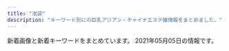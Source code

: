```yaml
---
title: "池袋"
description: "キーワード別にの巨乳アジアン・チャイナエステ嬢情報をまとめました。"
---
```


新着画像と新着キーワードをまとめています。
2021年05月05日の情報です。

<DmmAffiliateIns />
<KeywordTable
  shops={
    [
    {
        "name": "\u30b7\u30e3\u30fc\u30ed\u30c3\u30c8\u59eb",
        "keywords": {
            "89": 3,
            "85": 10,
            "82": 2,
            "C": 20,
            "E": 1,
            "87": 1,
            "88": 1,
            "86": 3,
            "D": 4
        },
        "img_links": [
            "http://www.i-rlx.info/images/index_19.jpg",
            "http://www.i-rlx.info/images/index_11.jpg",
            "http://www.i-rlx.info/images/upload/c9993cc2167b7dc9.jpg",
            "http://www.i-rlx.info/images/upload/thumb/ac8e7ec3ac179feb.jpg",
            "http://www.i-rlx.info/images/index_01.jpg",
            "http://www.i-rlx.info/images/upload/eeb5d9caa554018e.jpg",
            "http://www.i-rlx.info/i/girl/01.jpg",
            "http://www.i-rlx.info/images/upload/dc8f1b616e622b2a.jpg",
            "http://www.i-rlx.info/images/staff_16.jpg",
            "http://www.i-rlx.info/images/upload/4d0e657eefdddf42.jpg",
            "http://www.i-rlx.info/images/upload/thumb/22c78aefa047b678.jpg",
            "http://www.i-rlx.info/i/girl/05.jpg",
            "http://www.i-rlx.info/i/room/r03.jpg",
            "http://www.i-rlx.info/images/index_26.jpg",
            "http://www.i-rlx.info/images/rec_16.jpg",
            "http://www.i-rlx.info/images/upload/thumb/eeb5d9caa554018e.jpg",
            "http://www.i-rlx.info/images/upload/22c78aefa047b678.jpg",
            "http://www.i-rlx.info/images/index_15.jpg",
            "http://www.i-rlx.info/girl/07.jpg",
            "http://www.i-rlx.info/images/index_30.jpg",
            "http://www.i-rlx.info/images/info_16.jpg",
            "http://www.i-rlx.info/images/index_09.jpg",
            "http://www.i-rlx.info/images/upload/b0bbe23232bed8aa.jpg",
            "http://www.i-rlx.info/images/index_02.jpg",
            "http://www.i-rlx.info/i/girl/03.jpg",
            "http://www.i-rlx.info/images/upload/thumb/bb8a47bc98c64e87.jpg",
            "http://www.i-rlx.info/images/upload/bc0752fe4e53b8c6.jpg",
            "http://www.i-rlx.info/images/index_39.jpg",
            "http://www.i-rlx.info/images/index_17.jpg",
            "http://www.i-rlx.info/i/room/r01.jpg",
            "http://www.i-rlx.info/images/index_27.jpg",
            "http://www.i-rlx.info/girl/01.jpg",
            "http://www.i-rlx.info/images/upload/thumb/95e8548329763630.jpg",
            "http://www.i-rlx.info/images/upload/888936484d714117.jpg",
            "http://www.i-rlx.info/images/index_35_01.jpg",
            "http://www.i-rlx.info/girl/05.jpg",
            "http://www.i-rlx.info/images/upload/thumb/c9993cc2167b7dc9.jpg",
            "http://www.i-rlx.info/images/sub_18.jpg",
            "http://www.i-rlx.info/images/upload/thumb/3a57edcf235cfd8e.jpg",
            "http://www.i-rlx.info/images/index_37.jpg",
            "http://www.i-rlx.info/images/upload/bb2bfea87a6127cc.jpg",
            "http://www.i-rlx.info/images/info.jpg",
            "http://www.i-rlx.info/images/sub_21.jpg",
            "http://www.i-rlx.info/images/index_21.jpg",
            "http://www.i-rlx.info/images/index_08.jpg",
            "http://www.i-rlx.info/i/girl/02.jpg",
            "http://www.i-rlx.info/images/upload/thumb/bb2bfea87a6127cc.jpg",
            "http://www.i-rlx.info/images/index_31.jpg",
            "http://www.i-rlx.info/images/03.jpg",
            "http://www.i-rlx.info/images/index_20.jpg",
            "http://www.i-rlx.info/girl/06.jpg",
            "http://www.i-rlx.info/images/index_23.jpg",
            "http://www.i-rlx.info/girl/08.jpg",
            "http://www.i-rlx.info/images/upload/549fe7e03db1e8fc.jpg",
            "http://www.i-rlx.info/images/index_24.jpg",
            "http://www.i-rlx.info/images/upload/thumb/7d800b2f3fde617b.jpg",
            "http://www.i-rlx.info/girl/02.jpg",
            "http://www.i-rlx.info/images/upload/thumb/19b76df66faf0b12.jpg",
            "http://www.i-rlx.info/images/index_36.jpg",
            "http://www.i-rlx.info/images/upload/95e8548329763630.jpg",
            "http://www.i-rlx.info/images/upload/19b76df66faf0b12.jpg",
            "http://www.i-rlx.info/images/upload/7d800b2f3fde617b.jpg",
            "http://www.i-rlx.info/images/upload/9e42414005a99f48.jpg",
            "http://www.i-rlx.info/images/index_13.jpg",
            "http://www.i-rlx.info/images/index_18.jpg",
            "http://www.i-rlx.info/images/upload/d9467bde93e01a59.jpg",
            "http://www.i-rlx.info/images/index_10.jpg",
            "http://www.i-rlx.info/images/index_12.jpg",
            "http://www.i-rlx.info/images/upload/thumb/888936484d714117.jpg",
            "http://www.i-rlx.info/images/upload/c3c01fea3cdcaa08.jpg",
            "http://www.i-rlx.info/images/index_33.jpg",
            "http://www.i-rlx.info/images/index_04.jpg",
            "http://www.i-rlx.info/images/index_28.jpg",
            "http://www.i-rlx.info/images/upload/bb8a47bc98c64e87.jpg",
            "http://www.i-rlx.info/images/index_34.jpg",
            "http://www.i-rlx.info/images/index_07.jpg",
            "http://www.i-rlx.info/i/room/r04.jpg",
            "http://www.i-rlx.info/images/index_03.jpg",
            "http://www.i-rlx.info/images/index_14.jpg",
            "http://www.i-rlx.info/images/index_29.jpg",
            "http://www.i-rlx.info/images/upload/ac8e7ec3ac179feb.jpg",
            "http://www.i-rlx.info/images/upload/thumb/549fe7e03db1e8fc.jpg",
            "http://www.i-rlx.info/images/upload/thumb/dc8f1b616e622b2a.jpg",
            "http://www.i-rlx.info/images/upload/3a57edcf235cfd8e.jpg",
            "http://www.i-rlx.info/images/upload/thumb/b0bbe23232bed8aa.jpg",
            "http://www.i-rlx.info/images/rec.jpg",
            "http://www.i-rlx.info/images/upload/5f15caf7f272770f.jpg",
            "http://www.i-rlx.info/images/index_22.jpg",
            "http://www.i-rlx.info/images/upload/thumb/5f15caf7f272770f.jpg",
            "http://www.i-rlx.info/images/index_06.jpg",
            "http://www.i-rlx.info/i/girl/04.jpg",
            "http://www.i-rlx.info/girl/04.jpg",
            "http://www.i-rlx.info/images/upload/thumb/bc0752fe4e53b8c6.jpg",
            "http://www.i-rlx.info/images/upload/thumb/c3c01fea3cdcaa08.jpg",
            "http://www.i-rlx.info/girl/017.jpg",
            "http://www.i-rlx.info/girl/018.jpg",
            "http://www.i-rlx.info/images/upload/thumb/9e42414005a99f48.jpg",
            "http://www.i-rlx.info/images/upload/thumb/d9467bde93e01a59.jpg",
            "http://www.i-rlx.info/i/room/r02.jpg",
            "http://www.i-rlx.info/images/upload/thumb/4d0e657eefdddf42.jpg"
        ],
        "station": "JR\u6c60\u888b\u99c5\u897f\u53e3(\u5317)",
        "url": "http://www.i-rlx.info/"
    },
    {
        "url": "http://primore.jpest.net/",
        "img_links": [
            "http://primore.jpest.net/uploads//sites/9/2020/06/s1.jpg",
            "http://primore.jpest.net/uploads//sites/9/2020/06/r4.jpg",
            "http://primore.jpest.net/uploads//sites/9/2020/06/r1.jpg",
            "http://primore.jpest.net/uploads//sites/9/2021/04/2.jpg",
            "http://primore.jpest.net/uploads//sites/9/2021/04/1.jpg",
            "http://primore.jpest.net/uploads//sites/9/2021/04/3.jpg",
            "http://primore.jpest.net/uploads//sites/9/2020/06/r3.jpg",
            "http://primore.jpest.net/uploads//sites/9/2020/06/r5.jpg",
            "http://primore.jpest.net/uploads//sites/9/2020/06/aroma1.jpg",
            "http://primore.jpest.net/uploads//sites/9/2020/06/top1-3.png",
            "http://primore.jpest.net/uploads//sites/9/2020/06/top-2.png",
            "http://primore.jpest.net/uploads//sites/9/2020/06/s3.jpg",
            "http://primore.jpest.net/uploads//sites/9/2020/06/02.jpg",
            "http://primore.jpest.net/uploads//sites/9/2020/06/s2.jpg",
            "http://primore.jpest.net/uploads//sites/9/2020/06/aroma2.jpg",
            "http://primore.jpest.net/uploads//sites/9/2020/06/01.jpg",
            "http://primore.jpest.net/uploads//sites/9/2020/06/r2.jpg",
            "http://primore.jpest.net/uploads//sites/9/2020/06/4.jpg",
            "http://primore.jpest.net/uploads//sites/9/2020/06/s4.jpg"
        ],
        "station": "JR\u6c60\u888b\u99c5\u6771\u53e3",
        "keywords": {},
        "name": "Primore \uff5e\u30d7\u30ea\u30e2\u30a2\uff5e"
    },
    {
        "img_links": [
            "http://new-paradise.net/images/honoka.jpg",
            "http://new-paradise.net/images/misaki01.jpg",
            "http://new-paradise.net/images/kiki.jpg",
            "http://new-paradise.net/images/info.jpg",
            "http://new-paradise.net/images/itigo.jpg",
            "http://new-paradise.net/images/flash1.jpg",
            "http://new-paradise.net/images/kanna02.jpg",
            "http://new-paradise.net/images/a3.jpg",
            "http://new-paradise.net/images/zi_staff.png",
            "http://new-paradise.net/images/a7.jpg",
            "http://new-paradise.net/images/misaki02.jpg",
            "http://new-paradise.net/images/a4.jpg",
            "http://new-paradise.net/images/up.png",
            "http://new-paradise.net/images/kiki02.jpg",
            "http://new-paradise.net/images/noa.jpg",
            "http://new-paradise.net/images/down.png",
            "http://new-paradise.net/images/a6.jpg",
            "http://new-paradise.net/images/a1.jpg",
            "http://new-paradise.net/images/mobile.png",
            "http://new-paradise.net/images/r3.jpg",
            "http://new-paradise.net/images/a5.jpg",
            "http://new-paradise.net/images/a2.jpg",
            "http://new-paradise.net/images/g0.jpg"
        ],
        "url": "http://new-paradise.net/",
        "station": "JR\u6c60\u888b\u99c5\u897f\u53e3",
        "name": "\u5fc3\u30d1\u30e9\u30c0\u30a4\u30b9",
        "keywords": {}
    },
    {
        "name": "New RELAX TIME",
        "img_links": [
            "https://www.relax-es.net/img/companioncoment.png",
            "https://www.relax-es.net/w160-p400/img/uploadfile/imgpc01601602403.jpg",
            "https://www.relax-es.net/img/bana01.jpg",
            "https://www.relax-es.net/w90-p90/img/uploadfile/imgpc01601602890.jpg",
            "https://www.relax-es.net/img/syscard.png",
            "https://www.relax-es.net/w160-p400/img/uploadfile/imgpc01601602761.jpg",
            "https://www.relax-es.net/w160-p400/img/uploadfile/imgpc01601942142.jpg",
            "https://www.relax-es.net/img/uploadfile/1601603998.png",
            "https://www.relax-es.net/img/uploadfile/imgpc01601603008.jpg",
            "https://www.relax-es.net/img/uploadfile/imgpc01601942165.jpg",
            "https://www.relax-es.net/img/uploadfile/imgpc01601602326.jpg",
            "https://www.relax-es.net/w200-p300/img/uploadfile/imgpc01601603008.jpg",
            "https://www.relax-es.net/img/uploadfile/img_1601600792.jpg",
            "https://www.relax-es.net/w160-p400/img/uploadfile/imgpc01608535826.jpg",
            "https://www.relax-es.net/img/bana04.jpg",
            "https://www.relax-es.net/img/num1.png",
            "https://www.relax-es.net/img/uploadfile/imgpc01608535826.jpg",
            "https://www.relax-es.net/img/uploadfile/img_1601600707.jpg",
            "https://www.relax-es.net/w160-p400/img/uploadfile/imgpc01601602016.jpg",
            "https://www.relax-es.net/img/num4.png",
            "https://www.relax-es.net/w160-p400/img/uploadfile/imgpc01601602269.jpg",
            "https://www.relax-es.net/img/uploadfile/imgpc01601602676.jpg",
            "https://www.relax-es.net/w160-p400/img/uploadfile/imgpc01601601975.jpg",
            "https://www.relax-es.net/w160-p400/img/uploadfile/imgpc01601942165.jpg",
            "https://www.relax-es.net/img/area.jpg",
            "https://www.relax-es.net/w90-p90/img/uploadfile/imgpc01601602676.jpg",
            "https://www.relax-es.net/img/num3.png",
            "https://www.relax-es.net/img/bana10.jpg",
            "https://www.relax-es.net/img/bana03.jpg",
            "https://www.relax-es.net/w200-p300/img/uploadfile/imgpc01601602970.jpg",
            "https://www.relax-es.net/img/bana02.jpg",
            "https://www.relax-es.net/img/uploadfile/imgpc01601602890.jpg",
            "https://www.relax-es.net/img/kantan.jpg",
            "https://www.relax-es.net/w160-p400/img/uploadfile/imgpc01601602188.jpg",
            "https://www.relax-es.net/img/uploadfile/imgpc01608535915.jpg",
            "https://www.relax-es.net/w160-p400/img/uploadfile/imgpc01601942092.jpg",
            "https://www.relax-es.net/img/uploadfile/imgpc01601942105.jpg",
            "https://www.relax-es.net/w90-p90/img/uploadfile/imgpc01608535826.jpg",
            "https://www.relax-es.net/w200-p300/img/uploadfile/imgpc01601602443.jpg",
            "https://www.relax-es.net/w160-p400/img/uploadfile/imgpc01601602676.jpg",
            "https://www.relax-es.net/w160-p400/img/uploadfile/imgpc01601601781.jpg",
            "https://www.relax-es.net/w160-p400/img/uploadfile/imgpc01601602970.jpg",
            "https://www.relax-es.net/img/uploadfile/imgpc01601602269.jpg",
            "https://www.relax-es.net/w90-p90/img/uploadfile/imgpc01608535716.jpg",
            "https://www.relax-es.net/w90-p90/img/uploadfile/imgpc01601602269.jpg",
            "https://www.relax-es.net/w160-p400/img/uploadfile/imgpc01608535915.jpg",
            "https://www.relax-es.net/img/bana05.jpg",
            "https://www.relax-es.net/img/uploadfile/imgpc01601601781.jpg",
            "https://www.relax-es.net/img/uploadfile/imgpc01601602016.jpg",
            "https://www.relax-es.net/w90-p90/img/uploadfile/imgpc01601603008.jpg",
            "https://www.relax-es.net/img/uploadfile/imgpc01601942142.jpg",
            "https://www.relax-es.net/img/uploadfile/imgpc01601602443.jpg",
            "https://www.relax-es.net/img/s/area01.png",
            "https://www.relax-es.net/img/uploadfile/imgpc01601602761.jpg",
            "https://www.relax-es.net/w160-p400/img/uploadfile/imgpc01608535716.jpg",
            "https://www.relax-es.net/img/s/area04.png",
            "https://www.relax-es.net/w90-p90/img/uploadfile/imgpc01601602326.jpg",
            "https://www.relax-es.net/img/uploadfile/imgpc01601602188.jpg",
            "https://www.relax-es.net/img/uploadfile/imgpc01601602970.jpg",
            "https://www.relax-es.net/w160-p400/img/uploadfile/imgpc01601603008.jpg",
            "https://www.relax-es.net/img/uploadfile/imgpc01601942092.jpg",
            "https://www.relax-es.net/img/num5.png",
            "https://www.relax-es.net/img/uploadfile/imgpc01601942123.jpg",
            "https://www.relax-es.net/w200-p300/img/uploadfile/imgpc01601602269.jpg",
            "https://www.relax-es.net/w160-p400/img/uploadfile/imgpc01601942123.jpg",
            "https://www.relax-es.net/w90-p90/img/uploadfile/imgpc01608535783.jpg",
            "https://www.relax-es.net/img/num2.png",
            "https://www.relax-es.net/img/uploadfile/imgpc01601602403.jpg",
            "https://www.relax-es.net/img/s/area02.png",
            "https://www.relax-es.net/w160-p400/img/uploadfile/imgpc01601602890.jpg",
            "https://www.relax-es.net/w160-p400/img/uploadfile/imgpc01608535783.jpg",
            "https://www.relax-es.net/w200-p300/img/uploadfile/imgpc01601602326.jpg",
            "https://www.relax-es.net/w300-p200/img/uploadfile/imgpc01601602761.jpg",
            "https://www.relax-es.net/w160-p400/img/uploadfile/imgpc01601942105.jpg",
            "https://www.relax-es.net/img/s/area05.png",
            "https://www.relax-es.net/img/uploadfile/imgpc01608535783.jpg",
            "https://www.relax-es.net/img/icon/new.png",
            "https://www.relax-es.net/img/shop.jpg",
            "https://www.relax-es.net/img/s/area06.png",
            "https://www.relax-es.net/w230-p230/img/uploadfile/img_1601600792.jpg",
            "https://www.relax-es.net/img/bana07.jpg",
            "https://www.relax-es.net/w90-p90/img/uploadfile/imgpc01601602403.jpg",
            "https://www.relax-es.net/img/uploadfile/imgpc01601601975.jpg",
            "https://www.relax-es.net/w200-p300/img/uploadfile/imgpc01601942092.jpg",
            "https://www.relax-es.net/w160-p400/img/uploadfile/imgpc01601602326.jpg",
            "https://www.relax-es.net/w160-p400/img/uploadfile/imgpc01601602443.jpg",
            "https://www.relax-es.net/img/uploadfile/imgpc01608535716.jpg",
            "https://www.relax-es.net/w90-p90/img/uploadfile/imgpc01601602970.jpg",
            "https://www.relax-es.net/img/s/area03.png",
            "https://www.relax-es.net/w200-p300/img/uploadfile/imgpc01608535915.jpg"
        ],
        "url": "https://www.relax-es.net/",
        "keywords": {
            "D": 42,
            "87": 20,
            "89": 49,
            "C": 32,
            "E": 65,
            "F": 30,
            "90": 13,
            "88": 57
        },
        "station": "JR\u6c60\u888b\u99c5\u897f\u53e3(\u5317)"
    },
    {
        "name": "\u6c34\u6728\u82b1",
        "keywords": {
            "90": 1,
            "95": 1,
            "88": 1,
            "E": 1,
            "H": 2
        },
        "url": "http://hanamizuki.jpn.cm/",
        "station": "JR\u6c60\u888b\u99c5\u6771\u53e3",
        "img_links": [
            "http://hanamizuki.jpn.cm/images/s_news.png",
            "http://hanamizuki.jpn.cm/images/s_staff.png",
            "http://hanamizuki.jpn.cm/images/nbj2.jpg",
            "http://hanamizuki.jpn.cm/photos/sites/43/2017/11/2017110204162215.jpg",
            "http://hanamizuki.jpn.cm/images/room2.jpg",
            "http://hanamizuki.jpn.cm/images/room4.jpg",
            "http://hanamizuki.jpn.cm/photos/sites/43/2021/02/2021020211590282.jpg",
            "http://hanamizuki.jpn.cm/images/room1.jpg",
            "http://hanamizuki.jpn.cm/images/mobile.png",
            "http://hanamizuki.jpn.cm/images/room3.jpg",
            "http://hanamizuki.jpn.cm/images/top.png",
            "http://hanamizuki.jpn.cm/photos/sites/43/2019/12/2019122511054178.jpg",
            "http://hanamizuki.jpn.cm/photos/sites/43/2019/12/2019122511054726.jpg",
            "http://hanamizuki.jpn.cm/photos/sites/43/2017/11/2017110204161468.jpg"
        ]
    },
    {
        "station": "JR\u6c60\u888b\u99c5\u897f\u53e3",
        "img_links": [
            "https://www.aroma-angels.net/images/mc_1_1_1092.jpg",
            "https://www.aroma-angels.net/images/up_5_6_0.jpg",
            "https://menlog.net/link/menlog20040.jpg",
            "https://www.aroma-angels.net/images/up_5_12_0.jpg",
            "https://www.aroma-angels.net/images/up_5_10_0.jpg",
            "https://www.aroma-angels.net/asset/img/top2.jpg",
            "https://www.aroma-angels.net/images/ml_11_1_241.jpg",
            "https://www.aroma-angels.net/images/mc_1_1_505.jpg",
            "https://www.aroma-angels.net/images/mc_1_1_268.jpg",
            "https://www.aroma-angels.net/images/up_5_8_0.jpg",
            "https://www.aroma-angels.net/images/link/link_31.jpg",
            "https://www.aroma-angels.net/images/mt_10_1_505.jpg",
            "https://www.aroma-angels.net/images/link/link_19.jpg",
            "https://www.aroma-angels.net/images/mt_10_1_446.jpg",
            "https://www.aroma-angels.net/images/ml_11_1_505.jpg",
            "https://www.aroma-angels.net/images/mt_10_1_508.jpg",
            "https://www.aroma-angels.net/images/ml_11_1_268.jpg",
            "https://www.aroma-angels.net/images/ml_11_1_882.jpg",
            "https://www.aroma-angels.net/images/link/link_37.png",
            "https://www.aroma-angels.net/images/ml_11_1_506.jpg",
            "https://www.aroma-angels.net/images/up_5_5_0.jpg",
            "https://www.aroma-angels.net/images/mc_1_2_1092.jpg",
            "https://www.aroma-angels.net/images/link/link_27.jpg",
            "https://www.aroma-angels.net/images/ml_11_1_1338.jpg",
            "https://www.aroma-angels.net/images/mt_10_1_1092.jpg",
            "https://www.aroma-angels.net/images/mt_10_1_144.jpg",
            "https://www.aroma-angels.net/images/mc_1_2_144.jpg",
            "https://www.aroma-angels.net/images/up_5_9_0.jpg",
            "https://www.aroma-angels.net/images/mc_1_1_314.jpg",
            "https://www.aroma-angels.net/images/mc_1_2_314.jpg",
            "https://www.aroma-angels.net/images/ml_11_1_314.jpg",
            "https://www.aroma-angels.net/images/up_5_25_0.jpg",
            "https://www.aroma-angels.net/images/ml_11_1_960.jpg",
            "https://www.aroma-angels.net/images/ml_11_1_144.jpg",
            "https://www.aroma-angels.net/images/ml_11_1_1698.jpeg",
            "https://www.aroma-angels.net/images/mc_1_1_446.jpg",
            "https://www.aroma-angels.net/images/mt_10_1_105.jpg",
            "https://www.aroma-angels.net/images/link/link_15.jpg",
            "https://www.aroma-angels.net/images/ml_11_1_208.jpg",
            "https://www.aroma-angels.net/images/ml_11_1_1092.jpg",
            "https://www.aroma-angels.net/images/ml_11_1_1272.jpg",
            "https://www.aroma-angels.net/images/mc_1_1_239.jpg",
            "https://www.aroma-angels.net/images/ml_11_1_446.jpg",
            "https://www.aroma-angels.net/images/ml_11_1_1064.jpg",
            "https://www.aroma-angels.net/images/ml_11_1_508.jpg",
            "https://www.aroma-angels.net/images/up_5_13_0.jpg",
            "https://www.aroma-angels.net/images/up_5_23_0.jpg",
            "https://www.aroma-angels.net/asset/img/spacer900x360.png",
            "https://www.aroma-angels.net/asset/img/top.jpg",
            "https://www.aroma-angels.net/images/up_5_19_0.jpg",
            "https://www.aroma-angels.net/images/up_5_22_0.jpg",
            "https://www.aroma-angels.net/images/ml_11_1_1285.jpg",
            "https://www.aroma-angels.net/asset/img/spacer300x450.png",
            "https://www.aroma-angels.net/images/mc_1_1_105.jpg",
            "https://www.aroma-angels.net/images/mc_1_2_239.jpg",
            "https://www.aroma-angels.net/images/ml_11_1_105.jpg",
            "https://www.aroma-angels.net/images/mc_1_1_445.jpg",
            "https://estama.jp/assets_new/default/pc/img/page/link/estama_200_40.png",
            "https://www.aroma-angels.net/images/ml_11_1_239.jpg",
            "https://www.aroma-angels.net/images/up_5_26_0.jpg",
            "https://www.aroma-angels.net/images/mt_10_1_506.jpg",
            "https://www.aroma-angels.net/images/link/link_34.jpg",
            "https://www.aroma-angels.net/asset/img/spacer_gallery.png",
            "https://www.aroma-angels.net/images/ml_11_1_507.jpg",
            "https://www.aroma-angels.net/images/mc_1_1_144.jpg",
            "https://www.aroma-angels.net/images/ml_11_1_240.jpg",
            "https://www.aroma-angels.net/images/ml_11_1_445.jpg",
            "https://www.aroma-angels.net/images/mc_1_2_268.jpg",
            "https://www.aroma-angels.net/images/up_5_18_0.jpg",
            "https://www.aroma-angels.net/images/mc_1_1_882.jpg",
            "https://www.aroma-angels.net/images/up_5_11_0.jpeg",
            "https://www.aroma-angels.net/images/ml_11_1_1411.jpg",
            "https://www.aroma-angels.net/images/mc_1_1_508.jpg",
            "https://www.aroma-angels.net/images/up_5_7_0.jpg",
            "https://www.aroma-angels.net/images/mc_1_2_105.jpg",
            "https://www.aroma-angels.net/images/up_5_15_0.jpg",
            "https://www.aroma-angels.net/images/up_5_14_0.jpg",
            "https://www.aroma-angels.net/images/ml_11_1_2202.jpg",
            "https://www.aroma-angels.net/images/up_5_17_0.jpg",
            "https://www.aroma-angels.net/images/mc_1_1_506.jpg",
            "https://www.aroma-angels.net/images/ml_11_1_425.jpg",
            "https://www.aroma-angels.net/images/up_5_27_0.jpg",
            "https://www.aroma-angels.net/images/mc_1_2_445.jpg",
            "https://www.aroma-angels.net/images/mc_1_3_314.jpg"
        ],
        "keywords": {
            "D": 12,
            "88": 4,
            "85": 13,
            "E": 1,
            "87": 5,
            "C": 46,
            "86": 4
        },
        "url": "https://www.aroma-angels.net/",
        "name": "AromaAngels\uff5e\u6c60\u888b\u30a2\u30ed\u30de\u30a8\u30f3\u30b8\u30a7\u30eb\u30ba\uff5e"
    },
    {
        "keywords": {
            "D": 7,
            "88": 2,
            "C": 10,
            "84": 1,
            "86": 7,
            "87": 8
        },
        "img_links": [
            "http://es-manzokudou.com/uploads/ce9c20b274548d8d7fc88ffba3feb6b8.jpg",
            "http://es-manzokudou.com/uploads/33e3f16ac4ad0cce4991bcbf73f4ed57.jpg",
            "http://es-manzokudou.com/images/index_06.jpg",
            "http://es-manzokudou.com/images/info_01.png",
            "http://es-manzokudou.com/images/link_09.jpg",
            "http://es-manzokudou.com/images/info_09.png",
            "http://es-manzokudou.com/uploads/d89fe15ae91cbe6757df76651ba2bafb.jpg",
            "http://es-manzokudou.com/uploads/275d5f397baa63db8424c86d5d6237cf.jpg",
            "http://es-manzokudou.com/images/index_24.jpg",
            "http://es-manzokudou.com/uploads/40fc21d31595f51aaf89793b1f68617b.jpg",
            "http://es-manzokudou.com/uploads/1e5aff376576a255098bc7597386a028.jpg",
            "http://es-manzokudou.com/images/index_02.jpg",
            "http://es-manzokudou.com/uploads/b3126b220ec550d17cf3d4ceaa0d5f91.jpg",
            "http://es-manzokudou.com/uploads/dedff2c11ab7aaa841a9cf2747a8406c.jpg",
            "http://es-manzokudou.com/uploads/356177edff3d3b7efc4a77022debc8aa.jpg",
            "http://es-manzokudou.com/uploads/7b043aa15c9a9920550a2b92ec6be546.jpg",
            "http://es-manzokudou.com/uploads/6d01aeb80d9d599f91829439c8d1cce9.jpg",
            "http://es-manzokudou.com/images/index_14.jpg",
            "http://es-manzokudou.com/uploads/f66d763bd48ac5f51969e4311ac7af5c.jpg",
            "http://es-manzokudou.com/images/index_16.jpg",
            "http://es-manzokudou.com/uploads/d0fdd8f6b16eaf7d5013c7d285fed2e3.jpg",
            "http://es-manzokudou.com/images/info_04.png",
            "http://es-manzokudou.com/images/index_09.jpg",
            "http://es-manzokudou.com/images/index_22.jpg",
            "http://es-manzokudou.com/images/index_01.jpg",
            "http://es-manzokudou.com/images/index_15.jpg",
            "http://es-manzokudou.com/images/info_02.png",
            "http://es-manzokudou.com/uploads/da9811a4171f2ec42d7c9a8567e79d8c.jpg",
            "http://es-manzokudou.com/uploads/c92c85411d427aeda4e82379f413bfc5.jpg",
            "http://es-manzokudou.com/images/index_03.jpg",
            "http://es-manzokudou.com/images/index_05.jpg",
            "http://es-manzokudou.com/uploads/d71f74498ca17396d022ba9a4df966f3.jpg",
            "http://es-manzokudou.com/images/service_09.jpg",
            "http://es-manzokudou.com/uploads/209ba11412c2c128b5dfbdb8cfef6faa.jpg",
            "http://es-manzokudou.com/uploads/0b1795e88117182a477ab05f88143541.jpg",
            "http://es-manzokudou.com/images/index_31.jpg",
            "http://es-manzokudou.com/uploads/4638ddb6f986a671b148647ba616100a.jpg",
            "http://es-manzokudou.com/uploads/59a8a61377564fb64b48427e84e4243f.jpg",
            "http://es-manzokudou.com/uploads/de54f16df04e0df8ae07ab990b8c9fd2.jpg",
            "http://es-manzokudou.com/uploads/e0558d7d118d3983ed620237423a6a17.jpg",
            "http://es-manzokudou.com/images/index_28.jpg",
            "http://www.cmfm2.jp/images/over_thumb_l.png",
            "http://es-manzokudou.com/uploads/8a1fb58d0b110680c2356994ca8efb25.jpg",
            "http://es-manzokudou.com/uploads/e29aa67ee54566513e4e34114bfdc7b9.jpg",
            "http://es-manzokudou.com/images/girls_11.jpg",
            "http://es-manzokudou.com/uploads/0d826c16062de1388c242e2f77eb7cd6.jpg",
            "http://es-manzokudou.com/uploads/c7f77c3ead6ef13dab668a39ed78609c.jpg",
            "http://es-manzokudou.com/images/index_27.jpg",
            "http://es-manzokudou.com/uploads/62c2e989f1be95fc8e01be85b464d514.jpg",
            "http://es-manzokudou.com/images/info_05.png",
            "http://es-manzokudou.com/images/index_21.jpg",
            "http://es-manzokudou.com/uploads/6eeb47bf176bb33d310cc4b85e6877cd.jpg",
            "http://es-manzokudou.com/uploads/8ec0af3b4889c07ab76ccbed51b2b813.jpg",
            "http://es-manzokudou.com/images/index_13.jpg",
            "http://es-manzokudou.com/images/index_17.jpg",
            "http://es-manzokudou.com/images/index_23.jpg",
            "http://es-manzokudou.com/images/index_11.jpg",
            "http://es-manzokudou.com/uploads/801bf12e5eb5d7775a0d06c4314059a8.jpg",
            "http://es-manzokudou.com/images/service_10.jpg",
            "http://es-manzokudou.com/uploads/848e0db3804d1d3c823537204d67f5aa.jpg",
            "http://es-manzokudou.com/images/info_07.png",
            "http://es-manzokudou.com/uploads/0796672f7c59948334658998a3c55cdb.jpg",
            "http://es-manzokudou.com/images/index_19.jpg",
            "http://es-manzokudou.com/uploads/4a9bc6863322924a09070162269c7415.jpg",
            "http://es-manzokudou.com/uploads/b7f36d45469210b381ecb79a0e05a347.jpg",
            "http://es-manzokudou.com/images/girls_09.jpg",
            "http://es-manzokudou.com/images/interior_09.jpg",
            "http://es-manzokudou.com/uploads/13ab049cc45dea80b43d33b6b7108f00.jpg",
            "http://es-manzokudou.com/uploads/efbc511fca65f9baeae51ee52426cc0e.jpg",
            "http://es-manzokudou.com/images/index_07.jpg",
            "http://es-manzokudou.com/uploads/200f500725d3f15233d981ad9b5e6b9a.jpg",
            "http://es-manzokudou.com/uploads/9f77b9b12f9cf11fcb013974ba368064.jpg",
            "http://es-manzokudou.com/uploads/36735dc9d436a790f344c57635a3a44f.jpg",
            "http://es-manzokudou.com/uploads/88aa8f906b0332cb40ad4429c8e7b758.jpg",
            "http://es-manzokudou.com/images/interior_10.jpg",
            "http://es-manzokudou.com/images/index_04.jpg",
            "http://es-manzokudou.com/images/index_29.jpg",
            "http://es-manzokudou.com/images/index_30.jpg",
            "http://es-manzokudou.com/images/index_08.jpg",
            "http://es-manzokudou.com/uploads/7284e4ffc051cbb8c074a8c30390ce68.jpg"
        ],
        "url": "http://es-manzokudou.com/",
        "name": "\u6e80\u8db3\u5802",
        "station": "JR\u6c60\u888b\u99c5\u6771\u53e3"
    },
    {
        "url": "http://tsukinokoi.com/",
        "img_links": [
            "http://tsukinokoi.com/img/staff/142919725579809100.png",
            "http://tsukinokoi.com/images/QRcode.png",
            "http://tsukinokoi.com/images/news3.png",
            "http://tsukinokoi.com/img/staff/151584629124140300.jpg",
            "http://tsukinokoi.com/img/staff/155818741107218300.jpg",
            "http://tsukinokoi.com/img/staff/148073918839938900.jpg",
            "http://tsukinokoi.com/images/bar_staff.png",
            "http://tsukinokoi.com/img/staff/144652745411466600.jpg",
            "http://tsukinokoi.com/images/bar_gallery.png",
            "http://tsukinokoi.com/images/event/2020/m05.png",
            "http://tsukinokoi.com/images/news1.png",
            "http://tsukinokoi.com/images/pickupGirl2014.png",
            "http://tsukinokoi.com/img/staff/160622584020640000.jpg",
            "http://tsukinokoi.com/img/staff/148586605226742500.jpg",
            "http://tsukinokoi.com/img/staff/154673852166026500.jpg",
            "http://tsukinokoi.com/images/bar_top.png",
            "http://tsukinokoi.com/img/staff/153079932824200700.jpg",
            "http://tsukinokoi.com/img/staff/148586605222864500.jpg",
            "http://tsukinokoi.com/img/staff/155204782386136400.jpg",
            "http://tsukinokoi.com/img/staff/152008703796356600.jpg",
            "http://tsukinokoi.com/img/staff/148256052554824000.jpg",
            "http://tsukinokoi.com/img/staff/155611310658540500.jpg"
        ],
        "name": "\u6708\u306e\u604b",
        "station": "JR\u6c60\u888b\u99c5\u897f\u53e3",
        "keywords": {
            "\u30bb\u30af\u30b7\u30fc": 1
        }
    },
    {
        "img_links": [
            "http://www.ccgirl.work/img/icon/new.jpg",
            "http://www.ccgirl.work/staff/riri1.jpg",
            "http://www.ccgirl.work/img/s/s_qa.png",
            "http://www.ccgirl.work/staff/aya1.jpg",
            "http://ccgirl.work/img/s/s_qa.png",
            "http://ccgirl.work/staff/riri1.jpg",
            "http://ccgirl.work/staff/kayuri1.jpg",
            "http://ccgirl.work/img/icon/new.jpg",
            "http://www.ccgirl.work/staff/hana1.jpg",
            "http://www.ccgirl.work/img/bana02.jpg",
            "http://www.ccgirl.work/staff/kayuri3.jpg",
            "http://ccgirl.work/staff/riri2.jpg",
            "http://www.ccgirl.work/img/contentsbottom.png",
            "http://ccgirl.work/staff/koko2.jpg",
            "http://ccgirl.work/staff/koko1.jpg",
            "http://ccgirl.work/staff/aya1.jpg",
            "http://ccgirl.work/staff/kayuri3.jpg",
            "http://www.ccgirl.work/staff/kayuri2.jpg",
            "http://ccgirl.work/staff/hana1.jpg",
            "http://ccgirl.work/img/bana03.jpg",
            "http://ccgirl.work/staff/kayuri2.jpg",
            "http://ccgirl.work/staff/ai3.jpg",
            "http://ccgirl.work/img/interior.jpg",
            "http://ccgirl.work/staff/aya3.jpg",
            "http://ccgirl.work/img/bana02.jpg",
            "http://www.ccgirl.work/img/interior.jpg",
            "http://ccgirl.work/staff/ai2.jpg",
            "http://www.ccgirl.work/staff/koko2.jpg",
            "http://ccgirl.work/staff/ai1.jpg",
            "http://www.ccgirl.work/img/bana03.jpg",
            "http://www.ccgirl.work/staff/ai1.jpg",
            "http://www.ccgirl.work/staff/koko1.jpg",
            "http://www.ccgirl.work/staff/kayuri1.jpg",
            "http://ccgirl.work/staff/aya2.jpg",
            "http://ccgirl.work/img/contentsbottom.png",
            "http://www.ccgirl.work/staff/riri2.jpg"
        ],
        "name": "\u73ca\u745a\u6d77\u5cb8",
        "url": "http://ccgirl.work/",
        "keywords": {
            "D": 29,
            "C": 66,
            "84": 51,
            "85": 16,
            "86": 35
        },
        "station": "JR\u6c60\u888b\u99c5\u6771\u53e3"
    },
    {
        "name": "\u30cf\u30cb\u30fc\u30d3\u30fc",
        "img_links": [
            "https://honeybee2.com/images/bnr_200_40.jpg",
            "https://honeybee2.com/images/bnr_468_60.jpg",
            "https://honeybee2.com/images/no_image.jpg",
            "https://honeybee2.com/images/vis_profileframe.png",
            "https://honeybee2.com/images_staff/133/050114310512.jpg",
            "https://honeybee2.com/images/img_gallery_05.png",
            "https://honeybee2.com/images_staff/108/050115134296.jpg",
            "https://honeybee2.com/images/pagetop_off.png",
            "https://honeybee2.com/images_staff/136/050114025434.jpg",
            "https://honeybee2.com/images/btn_back.png",
            "https://honeybee2.com/images/icon_ranking_04.png",
            "https://honeybee2.com/images/icon_ranking_03.png",
            "https://honeybee2.com/images/bnr_side_concept.png",
            "https://honeybee2.com/images_staff/99/050115040623.jpg",
            "https://honeybee2.com/images_staff/150/050113284720.jpg",
            "https://honeybee2.com/images/vis_castframe_01.png",
            "https://honeybee2.com/images_staff/111/050114432551.jpg",
            "https://honeybee2.com/images/icon_new.png",
            "https://honeybee2.com/images_staff/136/041523165620.jpg",
            "https://honeybee2.com/images_staff/142/050113450875.jpg",
            "https://honeybee2.com/images_staff/142/060611265633.jpg",
            "https://honeybee2.com/images_staff/150/091116274617.jpg",
            "https://honeybee2.com/images_staff/60/050115251333.jpg",
            "https://honeybee2.com/images_staff/117/082321050834.jpg",
            "https://honeybee2.com/images_staff/60/032207120681.jpg",
            "https://honeybee2.com/images/icon_ranking_05.png",
            "https://honeybee2.com/images_staff/99/110211050217.jpg",
            "https://honeybee2.com/images/img_info_03.png",
            "https://honeybee2.com/images/bnr_side_card.png",
            "https://honeybee2.com/images/img_info_01.png",
            "https://honeybee2.com/images/img_gallery_06.png",
            "https://honeybee2.com/images/img_gallery_02.png",
            "https://honeybee2.com/images_staff/111/070714141435.jpg",
            "https://honeybee2.com/images_staff/176/050115410027.jpg",
            "https://honeybee2.com/images/btn_next.png",
            "https://honeybee2.com/images/img_info_02.png",
            "https://honeybee2.com/images_staff/134/041314164177.jpg",
            "https://honeybee2.com/images/icon_ranking_01.png",
            "https://honeybee2.com/images/img_info.png",
            "https://honeybee2.com/images/img_gallery_01.png",
            "https://honeybee2.com/images/img_gallery_04.png",
            "https://honeybee2.com/images/bnr_88_31.jpg",
            "https://honeybee2.com/images/bnr_160_45.jpg",
            "https://honeybee2.com/images_staff/133/041312285087.jpg",
            "https://honeybee2.com/images/img_gallery_03.png",
            "https://honeybee2.com/images_staff/168/050113400416.jpg",
            "https://honeybee2.com/images_staff/168/111319171076.jpg",
            "https://honeybee2.com/images_staff/175/050113092189.jpg",
            "https://honeybee2.com/images_staff/117/050114225897.jpg"
        ],
        "keywords": {
            "D": 200,
            "F": 51,
            "84": 252,
            "83": 141,
            "88": 45,
            "C": 256,
            "85": 96,
            "82": 62
        },
        "station": "JR\u6c60\u888b\u99c5\u897f\u53e3(\u5317)",
        "url": "https://honeybee2.com/"
    },
    {
        "name": "\u30b9\u30de\u30a4\u30eb",
        "station": "JR\u6c60\u888b\u99c5\u6771\u53e3",
        "img_links": [],
        "url": "http://iris.iest.info/",
        "keywords": {}
    },
    {
        "name": "\u604b",
        "keywords": {
            "85": 6,
            "83": 18,
            "86": 6,
            "D": 18,
            "C": 12
        },
        "station": "JR\u6c60\u888b\u99c5\u897f\u53e3",
        "url": "http://koi.este.work/",
        "img_links": [
            "http://koi.este.work/2/uploadimg/1565558725.jpg",
            "http://koi.este.work/tennai2.jpg",
            "http://koi.este.work/tennai3.jpg",
            "http://koi.este.work/t3.jpg",
            "http://momipara.jp/img/link/momi88.jpg",
            "http://koi.este.work/t1.jpg",
            "http://koi.este.work/tennai4.jpg",
            "http://koi.este.work/2/uploadimg/1579481243.jpg",
            "http://koi.este.work/tennai.png",
            "http://koi.este.work/mens-esthe.png",
            "http://koi.este.work/2/uploadimg/1601879728.jpg",
            "http://koi.este.work/b_news.png",
            "http://koi.este.work/up_5_3_0.jpg",
            "http://koi.este.work/top.jpg",
            "http://koi.este.work/2/uploadimg/1577672563.jpg",
            "http://koi.este.work/b_girl.png"
        ]
    },
    {
        "name": "\u82b1\u6c34\u6728",
        "keywords": {},
        "url": "http://es-hana.work/",
        "img_links": [
            "http://es-hana.work/images/1.jpg",
            "http://es-hana.work/img/aya1.jpg",
            "http://es-hana.work/staff/miki.jpg",
            "http://es-hana.work/images/tg.jpg",
            "http://es-hana.work/images/6.jpg",
            "http://es-hana.work/images/line.jpg",
            "http://es-hana.work/img/nana1.jpg",
            "http://es-hana.work/images/5.jpg",
            "http://es-hana.work/images/2.jpg",
            "http://es-hana.work/img/rina1.jpg",
            "http://es-hana.work/staff/rina.jpg",
            "http://es-hana.work/images/sys2.jpg",
            "http://es-hana.work/images/8.jpg",
            "http://es-hana.work/images/news.jpg",
            "http://es-hana.work/img/ai1.jpg",
            "http://es-hana.work/staff/yuna.jpg",
            "http://es-hana.work/images/staff_t.jpg",
            "http://es-hana.work/staff/yui.jpg",
            "http://es-hana.work/img/haruka1.jpg",
            "http://es-hana.work/images/sys1.jpg",
            "http://es-hana.work/images/int.jpg",
            "http://es-hana.work/images/head.jpg",
            "http://es-hana.work/staff/haruka.jpg",
            "http://es-hana.work/images/3.jpg",
            "http://es-hana.work/staff/aya.jpg",
            "http://es-hana.work/staff/ai.jpg",
            "http://es-hana.work/img/miki1.jpg",
            "http://es-hana.work/staff/nana.jpg",
            "http://es-hana.work/images/ac2.jpg",
            "http://es-hana.work/images/7.jpg",
            "http://es-hana.work/images/ac1.jpg",
            "http://es-hana.work/img/yui1.jpg",
            "http://es-hana.work/images/interior_t.jpg"
        ],
        "station": "JR\u6c60\u888b\u99c5\u897f\u53e3(\u5317)"
    },
    {
        "img_links": [
            "http://manian-ikebukuro.com/image/cast/cast_71_1_s.jpg",
            "http://manian-ikebukuro.com/image/cast/cast_80_1_l.jpg",
            "http://manian-ikebukuro.com/image/cast/cast_67_2_l.jpg",
            "http://manian-ikebukuro.com/image/cast/cast_63_1_l.jpg",
            "http://manian-ikebukuro.com/image/cast/cast_73_1_s.jpg",
            "http://manian-ikebukuro.com/image/cast/cast_6_2_l.jpg",
            "http://manian-ikebukuro.com/image/cast/cast_69_1_s.jpg",
            "http://manian-ikebukuro.com/image/cast/cast_75_1_s.jpg",
            "http://manian-ikebukuro.com/image/cast/cast_71_2_l.jpg",
            "http://manian-ikebukuro.com/img/pickupGirl.png",
            "http://manian-ikebukuro.com/image/cast/cast_6_1_l.jpg",
            "http://manian-ikebukuro.com/image/cast/cast_67_1_l.jpg",
            "http://manian-ikebukuro.com/img/line1.jpg",
            "http://manian-ikebukuro.com/image/cast/cast_75_1_l.jpg",
            "http://manian-ikebukuro.com/image/cast/cast_2_2_l.jpg",
            "http://manian-ikebukuro.com/image/cast/cast_80_1_s.jpg",
            "http://manian-ikebukuro.com/image/cast/cast_64_1_s.jpg",
            "http://manian-ikebukuro.com/image/cast/cast_68_1_s.jpg",
            "http://manian-ikebukuro.com/image/cast/cast_77_2_l.jpg",
            "http://manian-ikebukuro.com/sp/img/tel.png",
            "http://manian-ikebukuro.com/image/cast/cast_80_2_l.jpg",
            "http://manian-ikebukuro.com/img/news1.png",
            "http://manian-ikebukuro.com/image/cast/cast_74_1_l.jpg",
            "http://manian-ikebukuro.com/image/cast/cast_74_2_l.jpg",
            "http://manian-ikebukuro.com/img/QRcode.png",
            "http://manian-ikebukuro.com/img/news3.png",
            "http://manian-ikebukuro.com/image/cast/cast_67_1_s.jpg",
            "http://manian-ikebukuro.com/image/cast/cast_47_1_l.jpg",
            "http://manian-ikebukuro.com/image/cast/cast_64_2_l.jpg",
            "http://manian-ikebukuro.com/image/cast/cast_77_1_l.jpg",
            "http://manian-ikebukuro.com/image/cast/cast_6_1_s.jpg",
            "http://manian-ikebukuro.com/image/cast/cast_2_1_l.jpg",
            "http://manian-ikebukuro.com/image/cast/cast_64_1_l.jpg",
            "http://manian-ikebukuro.com/img/bar_staff.png",
            "http://manian-ikebukuro.com/image/cast/10x10.jpg",
            "http://manian-ikebukuro.com/img/header0.jpg",
            "http://manian-ikebukuro.com/image/cast/cast_75_2_l.jpg",
            "http://manian-ikebukuro.com/img/tel.png",
            "http://manian-ikebukuro.com/image/cast/cast_74_1_s.jpg",
            "http://manian-ikebukuro.com/img/bar_profile.png",
            "http://manian-ikebukuro.com/image/cast/cast_47_2_l.jpg",
            "http://manian-ikebukuro.com/image/cast/cast_63_1_s.jpg",
            "http://manian-ikebukuro.com/img/spSite.jpg",
            "http://manian-ikebukuro.com/image/cast/cast_47_1_s.jpg",
            "http://manian-ikebukuro.com/image/cast/cast_71_1_l.jpg",
            "http://manian-ikebukuro.com/image/cast/cast_2_1_s.jpg",
            "http://manian-ikebukuro.com/image/cast/cast_77_1_s.jpg",
            "http://manian-ikebukuro.com/image/cast/cast_70_1_s.jpg"
        ],
        "station": "JR\u6c60\u888b\u99c5\u6771\u53e3",
        "url": "http://manian-ikebukuro.com/",
        "name": "\u6d17\u4f53\u30de\u30cb\u30a2",
        "keywords": {}
    },
    {
        "name": "\u3086\u3089\u308a",
        "url": "http://www.yurari-massage.work/",
        "img_links": [
            "http://www.yurari-massage.work/img/st026.jpg",
            "http://www.yurari-massage.work/img/m10.jpg",
            "http://www.yurari-massage.work/img/sta22.jpg",
            "http://www.yurari-massage.work/img/st017.jpg",
            "http://www.yurari-massage.work/img/head.jpg",
            "http://www.yurari-massage.work/img/st19.jpg",
            "http://www.yurari-massage.work/img/st26.jpg",
            "http://www.yurari-massage.work/img/m1.jpg",
            "http://www.yurari-massage.work/img/st22.jpg",
            "http://www.yurari-massage.work/img/m5.jpg",
            "http://www.yurari-massage.work/img/st027.jpg",
            "http://www.yurari-massage.work/img/m30.jpg",
            "http://www.yurari-massage.work/img/st022.jpg",
            "http://www.yurari-massage.work/img/st11.jpg",
            "http://www.yurari-massage.work/img/m60.jpg",
            "http://www.yurari-massage.work/img/sta27.jpg",
            "http://www.yurari-massage.work/img/st25.jpg",
            "http://www.yurari-massage.work/img/st28.jpg",
            "http://www.yurari-massage.work/img/sta21.jpg",
            "http://www.yurari-massage.work/img/campian.jpg",
            "http://www.yurari-massage.work/img/sta4.jpg",
            "http://www.yurari-massage.work/img/st17.jpg",
            "http://www.yurari-massage.work/img/sta29.jpg",
            "http://www.yurari-massage.work/img/mobile.png",
            "http://www.yurari-massage.work/img/sta7.jpg",
            "http://www.yurari-massage.work/img/nos.jpg",
            "http://www.yurari-massage.work/img/st7.jpg",
            "http://www.yurari-massage.work/img/sta26.jpg",
            "http://www.yurari-massage.work/img/r9.jpg",
            "http://www.yurari-massage.work/img/m40.jpg",
            "http://www.yurari-massage.work/img/st27.jpg",
            "http://www.yurari-massage.work/img/m2.jpg",
            "http://www.yurari-massage.work/img/st29.jpg",
            "http://www.yurari-massage.work/img/st4.jpg",
            "http://www.yurari-massage.work/img/st021.jpg",
            "http://www.yurari-massage.work/img/sta25.jpg",
            "http://www.yurari-massage.work/img/m4.jpg",
            "http://www.yurari-massage.work/img/m6.jpg",
            "http://www.yurari-massage.work/img/sta28.jpg",
            "http://www.yurari-massage.work/img/st21.jpg",
            "http://www.yurari-massage.work/img/m20.jpg",
            "http://www.yurari-massage.work/img/st07.jpg",
            "http://www.yurari-massage.work/img/m3.jpg",
            "http://www.yurari-massage.work/img/m50.jpg"
        ],
        "keywords": {
            "D": 11,
            "86": 20,
            "C": 33,
            "E": 3,
            "87": 8
        },
        "station": "JR\u6c60\u888b\u99c5\u897f\u53e3(\u5317)"
    },
    {
        "keywords": {},
        "url": "http://esthe-treat.com/",
        "name": "\u53f0\u6e7e\u5e78\u904b\u30ea\u30e9\u30af\u30bc\u30fc\u30b7\u30e7\u30f3",
        "station": "JR\u6c60\u888b\u99c5\u897f\u53e3",
        "img_links": [
            "http://esthe-treat.com/img/t-o.jpg",
            "http://esthe-treat.com/img/t-a.jpg",
            "http://esthe-treat.com/img/t-s.jpg",
            "http://esthe-treat.com/img/t-r.jpg",
            "http://esthe-treat.com/img/sys1.png",
            "http://esthe-treat.com/img/adrs.jpg",
            "http://esthe-treat.com/img/sysetc.png",
            "http://esthe-treat.com/img/tit.jpg",
            "http://esthe-treat.com/staff/ami/01.jpg",
            "http://esthe-treat.com/staff/yuyu/01.jpg",
            "http://esthe-treat.com/img/pic.jpg",
            "http://esthe-treat.com/img/info.jpg",
            "http://esthe-treat.com/img/sys2.png",
            "http://esthe-treat.com/img/t-t.jpg",
            "http://esthe-treat.com/staff/natumi/01.jpg",
            "http://esthe-treat.com/staff/rena/01.jpg",
            "http://esthe-treat.com/img/pc.jpg",
            "http://esthe-treat.com/img/botton.jpg",
            "http://esthe-treat.com/img/add.jpg",
            "http://esthe-treat.com/img/tel.jpg",
            "http://esthe-treat.com/img/cam.jpg",
            "http://esthe-treat.com/staff/miki/01.jpg"
        ]
    },
    {
        "station": "JR\u6c60\u888b\u99c5\u897f\u53e3",
        "name": "MONA\u30fbLIZA \u30e2\u30ca\u30fb\u30ea\u30b6",
        "url": "http://monaliza.xyz/",
        "keywords": {
            "C": 8
        },
        "img_links": [
            "http://monaliza.xyz/images/g7.jpg",
            "http://monaliza.xyz/images/aoyi.jpg",
            "http://monaliza.xyz/images/index_c3.jpg",
            "http://monaliza.xyz/images/top.jpg",
            "http://monaliza.xyz/images/r04.jpg",
            "http://monaliza.xyz/images/gallery_image01b.jpg",
            "http://monaliza.xyz/images/r02.jpg",
            "http://monaliza.xyz/images/mobile.jpg",
            "http://monaliza.xyz/images/yuki.jpg",
            "http://monaliza.xyz/images/r03.jpg",
            "http://monaliza.xyz/images/index_c1.jpg",
            "http://monaliza.xyz/images/r01.jpg",
            "http://monaliza.xyz/images/g6.jpg",
            "http://monaliza.xyz/images/index_c2.jpg",
            "http://monaliza.xyz/images/g4.jpg"
        ]
    },
    {
        "img_links": [
            "http://salon-arm.com/img/att.jpg",
            "http://salon-arm.com/staff/mai/01.jpg",
            "http://salon-arm.com/staff/nana/01mb.jpg",
            "http://salon-arm.com/staff/saya/01.jpg",
            "http://salon-arm.com/staff/ai/01.jpg",
            "http://salon-arm.com/pic/top.png",
            "http://salon-arm.com/img/ttl_tnew.png",
            "http://salon-arm.com/staff/ichigo/01mb.jpg",
            "http://salon-arm.com/pic/head.png",
            "http://salon-arm.com/img/ttl_staff.png",
            "http://salon-arm.com/staff/ringo/01mb.jpg",
            "http://salon-arm.com/img/ttl_concept.png",
            "http://salon-arm.com/staff/saya/01mb.jpg",
            "http://salon-arm.com/staff/kaori/01.jpg",
            "http://salon-arm.com/staff/mai/01mb.jpg",
            "http://salon-arm.com/img/ttl_line.png",
            "http://salon-arm.com/staff/reina/01mb.jpg",
            "http://salon-arm.com/img/ttl_mobile.png",
            "http://salon-arm.com/staff/emi/01mb.jpg",
            "http://salon-arm.com/staff/reina/01.jpg",
            "http://salon-arm.com/staff/nana/01.jpg",
            "http://salon-arm.com/staff/yuuka/01mb.jpg",
            "http://salon-arm.com/staff/midori/01.jpg",
            "http://salon-arm.com/staff/midori/01mb.jpg",
            "http://salon-arm.com/staff/yuuka/01.jpg",
            "http://salon-arm.com/staff/emi/01.jpg",
            "http://salon-arm.com/staff/ai/01mb.jpg",
            "http://salon-arm.com/i/files/homeimg.jpg",
            "http://salon-arm.com/staff/ringo/01.jpg",
            "http://salon-arm.com/staff/kaori/01mb.jpg",
            "http://salon-arm.com/staff/ichigo/01.jpg",
            "http://salon-arm.com/staff/rika/01mb.jpg",
            "http://salon-arm.com/staff/rika/01.jpg"
        ],
        "name": "\u30a2\u30ed\u30de\u30ed\u30de\u30f3\u30b9",
        "keywords": {
            "C": 21
        },
        "url": "http://salon-arm.com/",
        "station": "JR\u6c60\u888b\u99c5\u897f\u53e3"
    },
    {
        "station": "JR\u6c60\u888b\u99c5\u897f\u53e3",
        "name": "\u6e80\u6708\u5802",
        "url": "http://mangetsudou.tyo.cm/",
        "keywords": {},
        "img_links": []
    },
    {
        "url": "http://foryou-est.tokyo/",
        "img_links": [
            "http://foryou-est.tokyo/images/emi.jpg",
            "http://foryou-est.tokyo/images/flash1.jpg",
            "http://foryou-est.tokyo/images/ai.jpg",
            "http://foryou-est.tokyo/images/sp01.jpg",
            "http://foryou-est.tokyo/images/zi_staff.png",
            "http://foryou-est.tokyo/images/yuki.jpg",
            "http://foryou-est.tokyo/images/yuri.jpg",
            "http://foryou-est.tokyo/images/riri.jpg",
            "http://foryou-est.tokyo/images/mika.jpg",
            "http://foryou-est.tokyo/images/sp02.jpg",
            "http://foryou-est.tokyo/images/up.png",
            "http://foryou-est.tokyo/images/sp03.jpg",
            "http://foryou-est.tokyo/images/kina.jpg",
            "http://foryou-est.tokyo/images/aya.jpg",
            "http://foryou-est.tokyo/images/yumi.jpg",
            "http://foryou-est.tokyo/images/mobile.png",
            "http://foryou-est.tokyo/images/down.png"
        ],
        "station": "JR\u6c60\u888b\u99c5\u897f\u53e3",
        "name": "For You",
        "keywords": {}
    },
    {
        "img_links": [
            "http://awakoku.net/girls/saki1.jpg",
            "http://awakoku.net/girls/aya1.jpg",
            "http://awakoku.net/image/pickup.jpg",
            "http://awakoku.net/girls/kana1.jpg",
            "http://awakoku.net/girls/nagisa2.jpg",
            "http://manpuku-web2.sakura.ne.jp/awakoku/image/header.jpg",
            "http://awakoku.net/girls/sakura1.jpg",
            "http://awakoku.net/girls/yuri2.jpg",
            "http://awakoku.net/girls/nagisa1.jpg",
            "http://awakoku.net/girls/hana2.jpg",
            "http://awakoku.net/girls/mina1.jpg",
            "http://awakoku.net/girls/ami1.jpg",
            "http://awakoku.net/girls/nana1.jpg",
            "http://awakoku.net/girls/nana2.jpg",
            "http://awakoku.net/girls/mina2.jpg",
            "http://awakoku.net/girls/misaki1.jpg",
            "http://awakoku.net/girls/yumi.jpg",
            "http://awakoku.net/girls/hana1.jpg",
            "http://awakoku.net/girls/misaki2.jpg",
            "http://awakoku.net/girls/yuri1.jpg",
            "http://awakoku.net/girls/kana2.jpg",
            "http://awakoku.net/girls/noimage.jpg"
        ],
        "url": "http://awakoku.net/",
        "keywords": {
            "83": 4,
            "84": 2,
            "F": 1,
            "88": 2,
            "85": 2,
            "C": 22,
            "87": 3,
            "E": 2,
            "86": 1
        },
        "name": "\u30a2\u30ef\u56fd\u515a",
        "station": "JR\u6c60\u888b\u99c5\u897f\u53e3"
    },
    {
        "keywords": {
            "90": 1,
            "88": 1,
            "86": 2
        },
        "img_links": [
            "http://www.coco-8.jp/_src/36741671/2.jpg",
            "http://www.coco-8.jp/_src/55662797/img20210426142633666355.png",
            "http://www.coco-8.jp/_src/36746732/road2.png",
            "http://www.coco-8.jp/_src/36742644/sayuri.jpg",
            "http://www.coco-8.jp/_src/36820892/cam3.png",
            "http://www.coco-8.jp/_src/36746644/lineline.png",
            "http://www.coco-8.jp/_src/36741672/4.jpg",
            "http://www.coco-8.jp/_src/36746351/lineline.png",
            "http://www.coco-8.jp/_src/49632559/wechatimg336_20201102105038881.jpg",
            "http://www.coco-8.jp/_src/36746688/g2.jpg",
            "http://www.coco-8.jp/_src/49977785/wechatimg336_20201102105038881.jpg",
            "http://www.coco-8.jp/_src/49977665/wechatimg437_20201113100952153.jpg",
            "http://www.coco-8.jp/_src/36813492/cam2.jpg",
            "http://www.coco-8.jp/_src/36741640/1.jpg",
            "http://www.coco-8.jp/_src/36743040/s5.jpg",
            "http://www.coco-8.jp/_src/36746635/iwa1.jpg",
            "http://www.coco-8.jp/_src/49632727/wechatimg336_20201102105038881.jpg",
            "http://www.coco-8.jp/_src/36746395/lineline.png",
            "http://www.coco-8.jp/_src/36742636/b.png",
            "http://www.coco-8.jp/_src/36741674/5.jpg",
            "http://www.coco-8.jp/_src/54960397/wechatimg955.jpg",
            "http://www.coco-8.jp/_src/36746639/lineline.png",
            "http://www.coco-8.jp/_src/36742791/s4.jpg",
            "http://www.coco-8.jp/_src/36746702/g6.jpg",
            "http://www.coco-8.jp/_src/36741673/3.jpg",
            "http://www.coco-8.jp/_src/36746692/g3.jpg",
            "http://www.coco-8.jp/_src/36742655/down.png",
            "http://www.coco-8.jp/_src/36742462/5.jpg",
            "http://www.coco-8.jp/_src/37791774/wechatimg437_20201113100952153.jpg",
            "http://www.coco-8.jp/_src/36742461/4.jpg",
            "http://www.coco-8.jp/_src/49977773/wechatimg437_20201113100952153.jpg",
            "http://www.coco-8.jp/_src/36742780/s3.jpg",
            "http://www.coco-8.jp/_src/54960393/wechatimg955.jpg",
            "http://www.coco-8.jp/_src/36742638/b.png",
            "http://www.coco-8.jp/_src/36746379/aki.jpg",
            "http://www.coco-8.jp/_src/36742460/3.jpg",
            "http://www.coco-8.jp/_src/37791789/lineline.png",
            "http://www.coco-8.jp/_src/49977786/wechatimg336_20201102105038881.jpg",
            "http://www.coco-8.jp/_src/37791754/smartselect_20191212-140919_wechat.jpg",
            "http://www.coco-8.jp/_src/54960396/wechatimg955.jpg",
            "http://www.coco-8.jp/_src/36746398/mei1.jpg",
            "http://www.coco-8.jp/_src/36746704/g5.png",
            "http://www.coco-8.jp/_src/36745876/pic1.jpg",
            "http://www.coco-8.jp/_src/49977789/lineline.png",
            "http://www.coco-8.jp/_src/36820891/cam3.png",
            "http://www.coco-8.jp/_src/36742714/s2.jpg",
            "http://www.coco-8.jp/_src/36746641/risa.jpg",
            "http://www.coco-8.jp/_src/36742640/b.png",
            "http://www.coco-8.jp/_src/36742459/2.jpg",
            "http://www.coco-8.jp/_src/36741678/down.png",
            "http://www.coco-8.jp/_src/36741636/5.jpg",
            "http://www.coco-8.jp/_src/36746633/lineline.png",
            "http://www.coco-8.jp/_src/36741639/2.jpg",
            "http://www.coco-8.jp/_src/36712010/sayuri.jpg",
            "http://www.coco-8.jp/_src/36746682/g.jpg",
            "http://www.coco-8.jp/_src/36742642/b.png",
            "http://www.coco-8.jp/_src/54960394/lineline.png",
            "http://www.coco-8.jp/_src/36746331/lineline.png",
            "http://www.coco-8.jp/_src/36742630/b.png",
            "http://www.coco-8.jp/_src/36742658/s1.jpg",
            "http://www.coco-8.jp/_src/36746642/risa.jpg",
            "http://www.coco-8.jp/_src/36746320/sayuri.jpg",
            "http://www.coco-8.jp/_src/36745880/pic2.jpg",
            "http://www.coco-8.jp/_src/37791773/wechatimg437_20201113100952153.jpg",
            "http://www.coco-8.jp/_src/36746714/b.png",
            "http://www.coco-8.jp/_src/36746345/maya.jpg",
            "http://www.coco-8.jp/_src/36742458/1.jpg",
            "http://www.coco-8.jp/_src/36741670/1.jpg",
            "http://www.coco-8.jp/_src/54960364/wechatimg955.jpg",
            "http://www.coco-8.jp/_src/36813493/cam2.jpg",
            "http://www.coco-8.jp/_src/36746346/maya.jpg",
            "http://www.coco-8.jp/_src/36746636/iwa1.jpg",
            "http://www.coco-8.jp/_src/36746397/mei1.jpg",
            "http://www.coco-8.jp/_src/36741637/3.jpg",
            "http://www.coco-8.jp/_src/36741638/4.jpg",
            "http://www.coco-8.jp/_src/36746380/aki.jpg"
        ],
        "name": "CoCo8 \u30b3\u30b3\u30a8\u30a4\u30c8",
        "url": "http://www.coco-8.jp/",
        "station": "JR\u6c60\u888b\u99c5\u897f\u53e3"
    },
    {
        "name": "\u30b9\u30a4\u30fc\u30c8\u30de\u30c3\u30c8",
        "img_links": [
            "http://c-sun2.com/image/cast/cast_473_2_l.jpg",
            "http://c-sun2.com/img/topbar_osusume.png",
            "http://c-sun2.com/image/cast/cast_484_1_l.jpg",
            "http://c-sun2.com/img/topbar_news.png",
            "http://c-sun2.com/image/cast/cast_492_2_l.jpg",
            "http://c-sun2.com/image/cast/cast_360_1_l.jpg",
            "http://c-sun2.com/img/bar_grallery.png",
            "http://c-sun2.com/image/cast/cast_484_2_l.jpg",
            "http://c-sun2.com/image/cast/cast_492_1_l.jpg",
            "http://c-sun2.com/img/event/camp3.jpg",
            "http://c-sun2.com/img/bar_profile.png",
            "http://c-sun2.com/image/cast/cast_326_2_l.jpg",
            "http://c-sun2.com/image/cast/cast_524_2_l.jpg",
            "http://c-sun2.com/image/cast/cast_580_1_l.jpg",
            "http://c-sun2.com/image/cast/cast_466_2_l.jpg",
            "http://c-sun2.com/image/cast/cast_496_1_l.jpg",
            "http://c-sun2.com/image/cast/cast_362_2_l.jpg",
            "http://c-sun2.com/image/cast/cast_534_1_l.jpg",
            "http://c-sun2.com/image/cast/cast_473_1_l.jpg",
            "http://c-sun2.com/image/cast/cast_485_1_l.jpg",
            "http://c-sun2.com/image/cast/cast_453_1_l.jpg",
            "http://c-sun2.com/image/shame/192_1_l.jpg",
            "http://c-sun2.com/img/bar_therapist.png",
            "http://c-sun2.com/image/cast/cast_466_1_l.jpg",
            "http://c-sun2.com/image/cast/cast_524_1_l.jpg",
            "http://c-sun2.com/img/header.jpg",
            "http://c-sun2.com/image/cast/cast_390_1_l.jpg",
            "http://c-sun2.com/image/cast/cast_393_1_l.jpg",
            "http://c-sun2.com/image/cast/cast_362_1_l.jpg",
            "http://c-sun2.com/image/cast/cast_326_1_l.jpg",
            "http://c-sun2.com/image/cast/cast_390_2_l.jpg",
            "http://c-sun2.com/img/topbar_camp.png",
            "http://c-sun2.com/image/cast/cast_485_2_l.jpg",
            "http://c-sun2.com/image/cast/cast_496_2_l.jpg",
            "http://c-sun2.com/image/cast/cast_533_2_l.jpg",
            "http://c-sun2.com/image/cast/cast_360_2_l.jpg",
            "http://c-sun2.com/image/cast/cast_471_2_l.jpg",
            "http://c-sun2.com/image/cast/cast_471_1_l.jpg",
            "http://c-sun2.com/image/cast/cast_357_1_l.jpg",
            "http://c-sun2.com/image/cast/cast_533_1_l.jpg",
            "http://c-sun2.com/image/cast/cast_357_2_l.jpg",
            "http://c-sun2.com/image/cast/cast_453_2_l.jpg",
            "http://c-sun2.com/image/cast/cast_393_2_l.jpg",
            "http://c-sun2.com/image/cast/cast_534_2_l.jpg",
            "http://c-sun2.com/img/icon/new.png"
        ],
        "station": "JR\u6c60\u888b\u99c5\u897f\u53e3",
        "keywords": {
            "84": 8,
            "81": 4,
            "85": 4,
            "83": 10,
            "82": 10
        },
        "url": "http://c-sun2.com/"
    },
    {
        "station": "JR\u6c60\u888b\u99c5\u897f\u53e3(\u5317)",
        "img_links": [
            "https://koi-tenshi.tyo.cm/images/sp_ico02.png",
            "https://koi-tenshi.tyo.cm/images/info.jpg",
            "https://koi-tenshi.tyo.cm/images/header_tel.png",
            "https://koi-tenshi.tyo.cm/images/sp_ico01.png",
            "https://koi-tenshi.tyo.cm/images/sp_header.png",
            "https://koi-tenshi.tyo.cm/images/header_mail.png",
            "https://koi-tenshi.tyo.cm/images/sp_ico06.png",
            "https://koi-tenshi.tyo.cm/photos/sites/8/2021/04/2021042906175895.jpg",
            "https://koi-tenshi.tyo.cm/photos/sites/8/2021/04/2021042906171256.jpg",
            "https://koi-tenshi.tyo.cm/images/header_open.png",
            "https://koi-tenshi.tyo.cm/images/sp_ico05.png",
            "https://koi-tenshi.tyo.cm/photos/sites/8/2021/04/2021042906173487.jpg",
            "https://koi-tenshi.tyo.cm/photos/sites/8/2021/04/2021042906214275.jpg",
            "https://koi-tenshi.tyo.cm/images/sp_ico04.png",
            "https://koi-tenshi.tyo.cm/images/end.png",
            "https://koi-tenshi.tyo.cm/images/sp_tel.png",
            "https://koi-tenshi.tyo.cm/images/sp_ico03.png"
        ],
        "url": "https://koi-tenshi.tyo.cm/",
        "name": "\u604b\u306e\u5929\u4f7f",
        "keywords": {
            "88": 1,
            "C": 12,
            "85": 1,
            "D": 4,
            "86": 2
        }
    }
]
}
/>
<DmmAffiliateScript />
